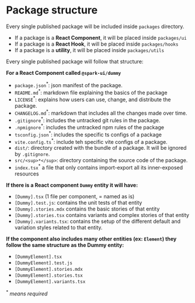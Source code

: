 
<Meta title="Contributing/Writing packages/Structure" />

# Package structure

Every single published package will be included inside `packages` directory.

- If a package is a **React Component**, it will be placed inside `packages/ui`
- If a package is a **React Hook**, it will be placed inside `packages/hooks`
- If a package is a **utility**, it will be placed inside `packages/utils`

Every single published package will follow that structure:

**For a React Component called `@spark-ui/dummy`**

- `package.json`<sup>\*</sup>: json manifest of the package.
- `README.md`<sup>\*</sup>: markdown file explaining the basics of the package
- `LICENSE`<sup>\*</sup>: explains how users can use, change, and distribute the package.
- `CHANGELOG.md`<sup>\*</sup>: markdown that includes all the changes made over time.
- `.gitignore`<sup>\*</sup>: includes the untracked git rules in the package.
- `.npmignore`<sup>\*</sup>: includes the untracked npm rules of the package
- `tsconfig.json`<sup>\*</sup>: includes the specific ts configs of a package
- `vite.config.ts`<sup>\*</sup>: include teh specific vite configs of a package.
- `dist/`: directory created with the bundle of a package. It will be ignored by `.gitignore`.
- `src/<sup>*</sup>`: directory containing the source code of the package.
- `index.tsx`<sup>\*</sup> a file that only contains import-export all its inner-exposed resources

**If there is a React component `Dummy` entity it will have:**

- `[Dummy].tsx` (1 file per component, = named as is)
- `[Dummy].test.js`: contains the unit tests of that entity
- `[Dummy].stories.mdx` contains the basic stories of that entity
- `[Dummy].stories.tsx` contains variants and complex stories of that entity
- `[Dummy].variants.tsx`: contains the setup of the different default and variation styles related to that entity.

**If the component also includes many other entities (ex: `Element`) they follow the same structure as the Dummy entity:**

- `[DummyElement].tsx`
- `[DummyElement].test.js`
- `[DummyElement].stories.mdx`
- `[DummyElement].stories.tsx`
- `[DummyElement].variants.tsx`

<sup>*</sup> *means required*
